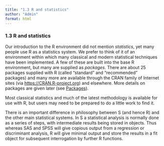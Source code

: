 ```yaml
---
title: "1.3 R and statistics"
author: "Admin"
format: html
---
```


### 1.3 R and statistics

Our introduction to the R environment did not mention *statistics*, yet many people use R as a statistics system. We prefer to think of it of an environment within which many classical and modern statistical techniques have been implemented. A few of these are built into the base R environment, but many are supplied as *packages*. There are about 25 packages supplied with R (called "standard" and "recommended" packages) and many more are available through the CRAN family of Internet sites (via [https://CRAN.R-project.org](https://cran.r-project.org/)) and elsewhere. More details on packages are given later (see [Packages](https://cran.r-project.org/doc/manuals/r-release/R-intro.html#Packages)).

Most classical statistics and much of the latest methodology is available for use with R, but users may need to be prepared to do a little work to find it.

There is an important difference in philosophy between S (and hence R) and the other main statistical systems. In S a statistical analysis is normally done as a series of steps, with intermediate results being stored in objects. Thus whereas SAS and SPSS will give copious output from a regression or discriminant analysis, R will give minimal output and store the results in a fit object for subsequent interrogation by further R functions.
